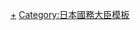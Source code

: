 {{Navbox
|name  = 東京奧運大臣
|state = {{{state<includeonly>|collapsed</includeonly>}}}
|title = [[File:Flag of Japan.svg|25px]] [[國務大臣（東京奧林匹克、殘疾人奧林匹克競技大會擔當）|東京奧林匹克、殘疾人奧林匹克競技大會擔當大臣]]

|group1 = 
|list1  = [[遠藤利明]]{{to}}[[丸川珠代]]{{to}}[[鈴木俊一 (眾議院議員)|鈴木俊一]]{{to}}[[櫻田義孝]]{{to}}[[鈴木俊一 (眾議院議員)|鈴木俊一]]{{to}}[[橋本聖子]]{{to}}[[丸川珠代]]{{to}}{{link-ja|堀内詔子|堀内詔子}}
}}
<noinclude>

[[Category:東京奧林匹克運動會及東京殘疾人奧林匹克運動會擔當大臣|+]]
[[Category:日本國務大臣模板]]
</noinclude>